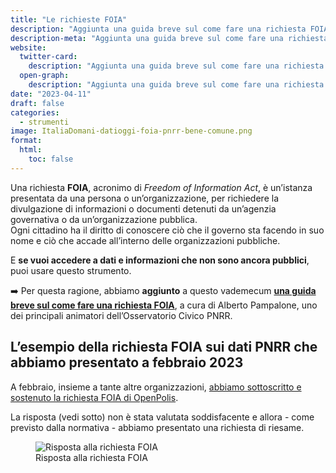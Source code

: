 ```yaml
---
title: "Le richieste FOIA"
description: "Aggiunta una guida breve sul come fare una richiesta FOIA"
description-meta: "Aggiunta una guida breve sul come fare una richiesta FOIA"
website:
  twitter-card:
    description: "Aggiunta una guida breve sul come fare una richiesta FOIA"
  open-graph:
    description: "Aggiunta una guida breve sul come fare una richiesta FOIA"
date: "2023-04-11"
draft: false
categories:
  - strumenti
image: ItaliaDomani-datioggi-foia-pnrr-bene-comune.png
format:
  html:
    toc: false
---
```


Una richiesta **FOIA**, acronimo di *Freedom of Information Act*, è un'istanza presentata da una persona o un'organizzazione, per richiedere la divulgazione di informazioni o documenti detenuti da un'agenzia governativa o da un'organizzazione pubblica.<br>
Ogni cittadino ha il diritto di conoscere ciò che il governo sta facendo in suo nome e ciò che accade all'interno delle organizzazioni pubbliche.

E **se vuoi accedere a dati e informazioni che non sono ancora pubblici**, puoi usare questo strumento.

➡️ Per questa ragione, abbiamo **aggiunto** a questo vademecum [**una guida breve sul come fare una richiesta FOIA**](../../strumenti/foia.md), a cura di Alberto Pampalone, uno dei principali animatori dell'Osservatorio Civico PNRR.

## L'esempio della richiesta FOIA sui dati PNRR che abbiamo presentato a febbraio 2023

A febbraio, insieme a tante altre organizzazioni, [abbiamo sottoscritto e sostenuto la richiesta FOIA di OpenPolis](https://www.datibenecomune.it/2023/02/07/datioggi-foia-pnrr-bene-comune/).

La risposta (vedi sotto) non è stata valutata soddisfacente e allora - come previsto dalla normativa - abbiamo presentato una richiesta di riesame.

![Risposta alla richiesta FOIA](risposta-foia-pnrr.png)
